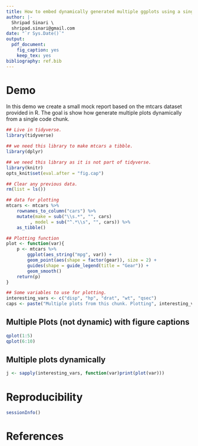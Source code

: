 ```yaml
---
title: How to embed dynamically generated multiple ggplots using a single code chunk
author: |-
  Shripad Sinari \
  shripad.sinari@gmail.com 
date: "`r Sys.Date()`"
output:
  pdf_document:
    fig_caption: yes
    keep_tex: yes
bibliography: ref.bib
---
```


# Demo

In this demo we create a small mock report based on the mtcars dataset provided
in R. The goal is show how generate multiple plots dynamically from a single
code chunk. 


```r

## Live in tidyverse.
library(tidyverse)

## we need this library to make mtcars a tibble.
library(dplyr)

## we need this library as it is not part of tidyverse.
library(knitr) 
opts_knit$set(eval.after = "fig.cap")

```

```r
## Clear any previous data.
rm(list = ls())

## data for plotting
mtcars <- mtcars %>%
    rownames_to_column("cars") %>%
    mutate(make = sub("\\s.*", "", cars)
         , model = sub("^.*\\s", "", cars)) %>%
    as_tibble()

## Plotting function
plot <- function(var){
    p <- mtcars %>%
        ggplot(aes_string("mpg", var)) +
        geom_point(aes(shape = factor(gear)), size = 2) +
        guides(shape = guide_legend(title = "Gear")) +
        geom_smooth()        
    return(p)
}

## Some variables to use for plotting.
interesting_vars <- c("disp", "hp", "drat", "wt", "qsec")
caps <- paste("Multiple plots from this chunk. Plotting", interesting_vars,".")
```

## Multiple Plots (not dynamic) with figure captions

```r
qplot(1:5)
qplot(6:10)
```

## Multiple plots dynamically

```r


j <- sapply(interesting_vars, function(var)print(plot(var)))


```


# Reproducibility

```r
sessionInfo()
```

# References
